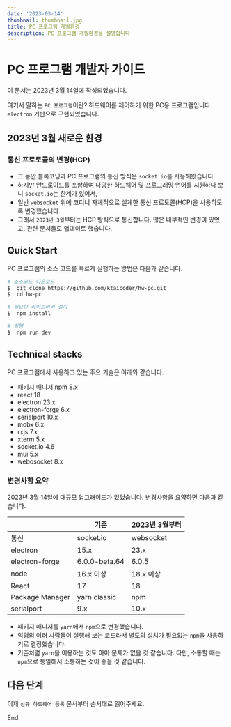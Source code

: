 ```yaml
---
date: '2023-03-14'
thumbnail: thumbnail.jpg
title: PC 프로그램 개발환경
description: PC 프로그램 개발환경을 설명합니다
---
```


# PC 프로그램 개발자 가이드

<MdxTextBox>
    <Box sx={{ color: 'secondary.main', fontWeight: 600 }}>이 문서는 2023년 3월 14일에 작성되었습니다.</Box>
</MdxTextBox>

여기서 말하는 `PC 프로그램`이란? 하드웨어를 제어하기 위한 PC용 프로그램입니다. `electron` 기반으로 구현되었습니다.

## 2023년 3월 새로운 환경

### 통신 프로토콜의 변경(HCP)

-   그 동안 블록코딩과 PC 프로그램의 통신 방식은 `socket.io`를 사용해왔습니다.
-   하지만 안드로이드를 포함하여 다양한 하드웨어 및 프로그래밍 언어를 지원하다 보니 `socket.io`는 한계가 있어서,
-   일반 `websocket` 위에 코디니 자체적으로 설계한 통신 프로토콜(HCP)을 사용하도록 변경했습니다.
-   그래서 `2023년 3월`부터는 HCP 방식으로 통신합니다. 많은 내부적인 변경이 있었고, 관련 문서들도 업데이트 했습니다.

## Quick Start

PC 프로그램의 소스 코드를 빠르게 실행하는 방법은 다음과 같습니다.

```bash
# 소스코드 다운로드
$  git clone https://github.com/ktaicoder/hw-pc.git
$  cd hw-pc

# 필요한 라이브러리 설치
$  npm install

# 실행
$  npm run dev
```

## Technical stacks

PC 프로그램에서 사용하고 있는 주요 기술은 아래와 같습니다.

-   패키지 매니저 npm 8.x
-   react 18
-   electron 23.x
-   electron-forge 6.x
-   serialport 10.x
-   mobx 6.x
-   rxjs 7.x
-   xterm 5.x
-   socket.io 4.6
-   mui 5.x
-   webosocket 8.x

### 변경사항 요약

2023년 3월 14일에 대규모 업그래이드가 있었습니다. 변경사항을 요약하면 다음과 같습니다.

|                 | 기존          | 2023년 3월부터 |
| --------------- | ------------- | -------------- |
| 통신            | socket.io     | websocket      |
| electron        | 15.x          | 23.x           |
| electron-forge  | 6.0.0-beta.64 | 6.0.5          |
| node            | 16.x 이상     | 18.x 이상      |
| React           | 17            | 18             |
| Package Manager | yarn classic  | npm            |
| serialport      | 9.x           | 10.x           |

-   패키지 매니저를 `yarn`에서 `npm`으로 변경했습니다.
-   익명의 여러 사람들이 실행해 보는 코드라서
    별도의 설치가 필요없는 `npm`을 사용하기로 결정했습니다.
-   기존처럼 `yarn`을 이용하는 것도 아마 문제가 없을 것 같습니다.
    다만, 소통할 때는 `npm`으로 통일해서 소통하는 것이 좋을 것 같습니다.

## 다음 단계

이제 `신규 하드웨어 등록` 문서부터 순서대로 읽어주세요.

End.
